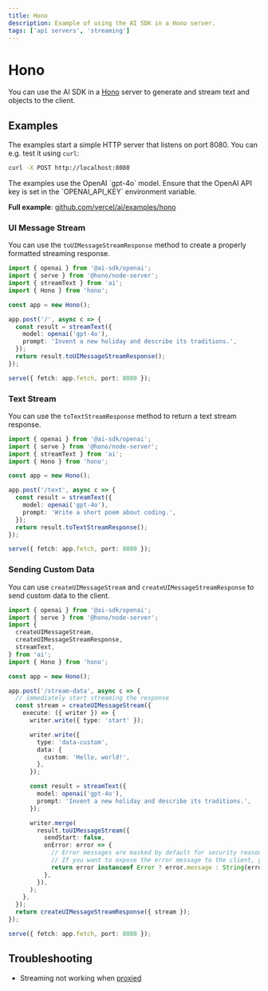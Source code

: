 ```yaml
---
title: Hono
description: Example of using the AI SDK in a Hono server.
tags: ['api servers', 'streaming']
---
```


# Hono

You can use the AI SDK in a [Hono](https://hono.dev/) server to generate and stream text and objects to the client.

## Examples

The examples start a simple HTTP server that listens on port 8080. You can e.g. test it using `curl`:

```bash
curl -X POST http://localhost:8080
```

<Note>
  The examples use the OpenAI `gpt-4o` model. Ensure that the OpenAI API key is
  set in the `OPENAI_API_KEY` environment variable.
</Note>

**Full example**: [github.com/vercel/ai/examples/hono](https://github.com/vercel/ai/tree/main/examples/hono)

### UI Message Stream

You can use the `toUIMessageStreamResponse` method to create a properly formatted streaming response.

```ts filename='index.ts'
import { openai } from '@ai-sdk/openai';
import { serve } from '@hono/node-server';
import { streamText } from 'ai';
import { Hono } from 'hono';

const app = new Hono();

app.post('/', async c => {
  const result = streamText({
    model: openai('gpt-4o'),
    prompt: 'Invent a new holiday and describe its traditions.',
  });
  return result.toUIMessageStreamResponse();
});

serve({ fetch: app.fetch, port: 8080 });
```

### Text Stream

You can use the `toTextStreamResponse` method to return a text stream response.

```ts filename='index.ts'
import { openai } from '@ai-sdk/openai';
import { serve } from '@hono/node-server';
import { streamText } from 'ai';
import { Hono } from 'hono';

const app = new Hono();

app.post('/text', async c => {
  const result = streamText({
    model: openai('gpt-4o'),
    prompt: 'Write a short poem about coding.',
  });
  return result.toTextStreamResponse();
});

serve({ fetch: app.fetch, port: 8080 });
```

### Sending Custom Data

You can use `createUIMessageStream` and `createUIMessageStreamResponse` to send custom data to the client.

```ts filename='index.ts'
import { openai } from '@ai-sdk/openai';
import { serve } from '@hono/node-server';
import {
  createUIMessageStream,
  createUIMessageStreamResponse,
  streamText,
} from 'ai';
import { Hono } from 'hono';

const app = new Hono();

app.post('/stream-data', async c => {
  // immediately start streaming the response
  const stream = createUIMessageStream({
    execute: ({ writer }) => {
      writer.write({ type: 'start' });

      writer.write({
        type: 'data-custom',
        data: {
          custom: 'Hello, world!',
        },
      });

      const result = streamText({
        model: openai('gpt-4o'),
        prompt: 'Invent a new holiday and describe its traditions.',
      });

      writer.merge(
        result.toUIMessageStream({
          sendStart: false,
          onError: error => {
            // Error messages are masked by default for security reasons.
            // If you want to expose the error message to the client, you can do so here:
            return error instanceof Error ? error.message : String(error);
          },
        }),
      );
    },
  });
  return createUIMessageStreamResponse({ stream });
});

serve({ fetch: app.fetch, port: 8080 });
```

## Troubleshooting

- Streaming not working when [proxied](/docs/troubleshooting/streaming-not-working-when-proxied)
